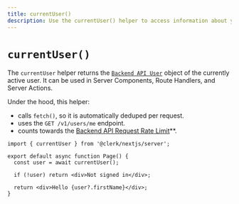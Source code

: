 ```yaml
---
title: currentUser()
description: Use the currentUser() helper to access information about your user inside of your Server Components, Route Handlers, and Server Actions.
---
```


# `currentUser()`

The `currentUser` helper returns the [`Backend API User`](https://clerk.com/docs/reference/backend-api/tag/Users#operation/GetUser) object of the currently active user. It can be used in Server Components, Route Handlers, and Server Actions.

Under the hood, this helper:
- calls `fetch()`, so it is automatically deduped per request.
- uses the `GET /v1/users/me` endpoint.
- counts towards the [Backend API Request Rate Limit](/docs/backend-requests/resources/rate-limits#rate-limits)**.

```tsx filename="app/page.tsx"
import { currentUser } from '@clerk/nextjs/server';

export default async function Page() {
  const user = await currentUser();

  if (!user) return <div>Not signed in</div>;

  return <div>Hello {user?.firstName}</div>;
}
```

